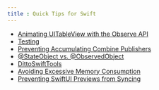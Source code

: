 ```yaml
---
title : Quick Tips for Swift
---
```


- [Animating UITableView with the Observe API](<./Quick Tips for Swift/Animating UITableView with the Observe API.md>)
- [Testing](<./Quick Tips for Swift/Testing.md>)
- [Preventing Accumulating Combine Publishers](<./Quick Tips for Swift/Preventing Accumulating Combine Publishers.md>)
- [@StateObject vs. @ObservedObject](<./Quick Tips for Swift/@StateObject vs. @ObservedObject.md>)
- [DittoSwiftTools](<./Quick Tips for Swift/DittoSwiftTools.md>)
- [Avoiding Excessive Memory Consumption](<./Quick Tips for Swift/Avoiding Excessive Memory Consumption.md>)
- [Preventing SwiftUI Previews from Syncing](<./Quick Tips for Swift/Preventing SwiftUI Previews from Syncing.md>)

